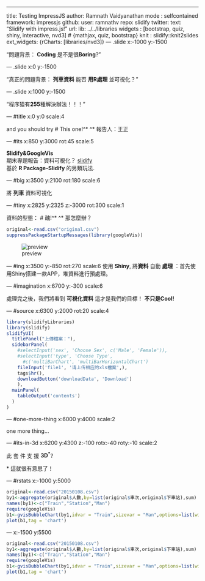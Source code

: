 ---
title: Testing ImpressJS
author: Ramnath Vaidyanathan
mode  : selfcontained
framework: impressjs
github:
  user: ramnathv
  repo: slidify
twitter:
  text: "Slidify with impress.js!"
url:
  lib: ../../libraries
widgets     : [bootstrap, quiz, shiny, interactive, nvd3]            # {mathjax, quiz, bootstrap}
knit        : slidify::knit2slides
ext_widgets: {rCharts: [libraries/nvd3]}
--- .slide x:-1000 y:-1500 

<q>問題背景： **Coding** 是不是很**Boring**?</q>

--- .slide x:0 y:-1500

<q>真正的問題背景： **列車資料** 能否 **用R處理**  並可視化？</q>

--- .slide x:1000 y:-1500 

<q>程序猿有**255**種解決辦法！！！</q>


--- #title x:0 y:0 scale:4

<span class="try">and you should try</span>
# This one!^*
<span class="footnote">^* 報告人：王正</span>

--- #its x:850 y:3000 rot:45 scale:5

  **Slidify&GoogleVis** <br/>
期末專題報告：資料可視化？ [slidify](http://slidify.org) <br/>
基於 **R Package-Slidify** 的另類玩法.

--- #big x:3500 y:2100 rot:180 scale:6

將 <b>列車</b> <span class="thoughts">資料可視化</span>


--- #tiny x:2825 y:2325 z:-3000 rot:300 scale:1 


<span class="try">資料的型態：</span>
# 醜!^*
<span class="footnote">^* 那怎麼辦？</span>
```r
original<-read.csv("original.csv")
suppressPackageStartupMessages(library(googleVis))
```
![preview](/Users/apple/Documents/i work/about codes/Taiwan/R language/Demo/impressjs/Preview.jpg)



--- #ing x:3500 y:-850 rot:270 scale:6
使用 <b class="positioning">Shiny</b>, 將<b class="rotating">資料</b> 自動 <b class="scaling">處理</b> ：首先使用Shiny搭建一款APP，堆資料進行預處理。

--- #imagination x:6700 y:-300 scale:6

處理完之後，我們將看到 **可視化資料** 這才是我們的目標！ <b class="imagination">不只是Cool!</b>

--- #source x:6300 y:2000 rot:20 scale:4


```r
library(slidifyLibraries)
library(slidify)
slidifyUI(
  titlePanel("上傳檔案："),
  sidebarPanel(
    #selectInput('sex', 'Choose Sex', c('Male', 'Female')),
    #selectInput('type', 'Choose Type',
      #c('multiBarChart', 'multiBarHorizontalChart')
    fileInput('file1', '请上传相应的xls檔案',),
    tags$hr(),
    downloadButton('downloadData', 'Download')
    ),
  mainPanel(
    tableOutput('contents')
  )
)
```

--- #one-more-thing x:6000 y:4000 scale:2

one more thing...

--- #its-in-3d x:6200 y:4300 z:-100 rotx:-40 roty:-10 scale:2

<span class="have">此</span> <span class="you">套</span> <span class="noticed">件</span> <span class="its">支</span> <span class="in">援</span> <b>3D<sup>*</sup></b>?

<span class="footnote">* 這就很有意思了！</span>

--- #rstats x:-1000 y:5000

```r
original<-read.csv("20150108.csv")
by1<-aggregate(original$人數,by=list(original$車次,original$下車站),sum)
names(by1)<-c("Train","Station","Man")
require(googleVis)
b1<-gvisBubbleChart(by1,idvar = "Train",sizevar = "Man",options=list(width=1200, height=700))  
plot(b1,tag = 'chart')
```

--- x:-1500 y:5500 

```r
original<-read.csv("20150108.csv")
by1<-aggregate(original$人數,by=list(original$車次,original$下車站),sum)
names(by1)<-c("Train","Station","Man")
require(googleVis)
b1<-gvisBubbleChart(by1,idvar = "Train",sizevar = "Man",options=list(width=1000, height=1000))  
plot(b1,tag = 'chart')
```


  
